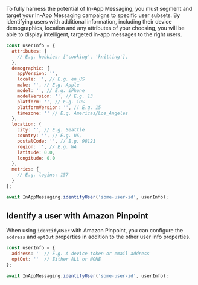 To fully harness the potential of In-App Messaging, you must segment and target your In-App Messaging campaigns to specific user subsets. By identifying users with additional information, including their device demographics, location and any attributes of your choosing, you will be able to display intelligent, targeted in-app messages to the right users.

```js
const userInfo = {
  attributes: {
    // E.g. hobbies: ['cooking', 'knitting'],
  },
  demographic: {
    appVersion: '',
    locale: '', // E.g. en_US
    make: '', // E.g. Apple
    model: '', // E.g. iPhone
    modelVersion: '', // E.g. 13
    platform: '', // E.g. iOS
    platformVersion: '', // E.g. 15
    timezone: '' // E.g. Americas/Los_Angeles
  },
  location: {
    city: '', // E.g. Seattle
    country: '', // E.g. US,
    postalCode: '', // E.g. 98121
    region: '', // E.g. WA
    latitude: 0.0,
    longitude: 0.0
  },
  metrics: {
    // E.g. logins: 157
  }
};

await InAppMessaging.identifyUser('some-user-id', userInfo);
```

## Identify a user with Amazon Pinpoint

When using `identifyUser` with Amazon Pinpoint, you can configure the `address` and `optOut` properties in addition to the other user info properties.

```js
const userInfo = {
  address: '' // E.g. A device token or email address
  optOut: ''  // Either ALL or NONE
};

await InAppMessaging.identifyUser('some-user-id', userInfo);
```
